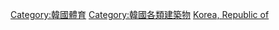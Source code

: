 {{Commonscat|Sports venues in South Korea}}

[[Category:韓國體育|Category:韓國體育]]
[[Category:韓國各類建築物|Category:韓國各類建築物]]
[[Category:亞洲各國體育場地|Korea, Republic of]]